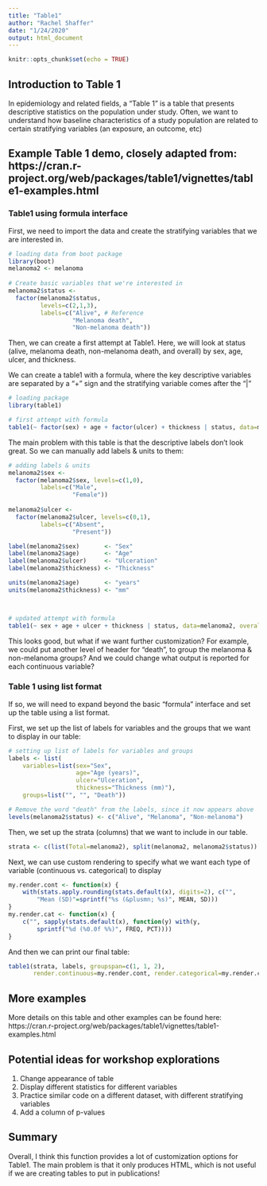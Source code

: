 ```yaml
---
title: "Table1"
author: "Rachel Shaffer"
date: "1/24/2020"
output: html_document
---
```


```r
knitr::opts_chunk$set(echo = TRUE)
```

## Introduction to Table 1

In epidemiology and related fields, a "Table 1" is a table that presents descriptive statistics on the population under study. Often, we want to understand how baseline characteristics of a study population are related to certain stratifying variables (an exposure, an outcome, etc)

## Example Table 1 demo, closely adapted from: https://cran.r-project.org/web/packages/table1/vignettes/table1-examples.html 

### Table1 using formula interface

First, we need to import the data and create the stratifying variables that we are interested in. 

```r

# loading data from boot package 
library(boot) 
melanoma2 <- melanoma
 
# Create basic variables that we're interested in
melanoma2$status <- 
  factor(melanoma2$status, 
         levels=c(2,1,3),
         labels=c("Alive", # Reference
                  "Melanoma death", 
                  "Non-melanoma death"))

```

Then, we can create a first attempt at Table1. Here, we will look at status (alive, melanoma death, non-melanoma death, and overall) by sex, age, ulcer, and thickness. 

We can create a table1 with a formula, where the key descriptive variables are separated by a "+" sign and the stratifying variable comes after the "|"

```r

# loading package 
library(table1)

# first attempt with formula 
table1(~ factor(sex) + age + factor(ulcer) + thickness | status, data=melanoma2)

```

The main problem with this table is that the descriptive labels don't look great. So we can manually add labels & units to them: 

```r

# adding labels & units 
melanoma2$sex <- 
  factor(melanoma2$sex, levels=c(1,0),
         labels=c("Male", 
                  "Female"))
 
melanoma2$ulcer <- 
  factor(melanoma2$ulcer, levels=c(0,1),
         labels=c("Absent", 
                  "Present"))

label(melanoma2$sex)       <- "Sex"
label(melanoma2$age)       <- "Age"
label(melanoma2$ulcer)     <- "Ulceration"
label(melanoma2$thickness) <- "Thickness"

units(melanoma2$age)       <- "years"
units(melanoma2$thickness) <- "mm"



# updated attempt with formula 
table1(~ sex + age + ulcer + thickness | status, data=melanoma2, overall="Total")


```

This looks good, but what if we want further customization? For example, we could put another level of header for "death", to group the melanoma & non-melanoma groups? And we could change what output is reported for each continuous variable? 

### Table 1 using list format 

If so, we will need to expand beyond the basic "formula" interface and set up the table using a list format. 

First, we set up the list of labels for variables and the groups that we want to display in our table:

```r

# setting up list of labels for variables and groups 
labels <- list(
    variables=list(sex="Sex",
                   age="Age (years)",
                   ulcer="Ulceration",
                   thickness="Thickness (mm)"),
    groups=list("", "", "Death"))

# Remove the word "death" from the labels, since it now appears above
levels(melanoma2$status) <- c("Alive", "Melanoma", "Non-melanoma")

```

Then, we set up the strata (columns) that we want to include in our table. 

```r

strata <- c(list(Total=melanoma2), split(melanoma2, melanoma2$status))

```

Next, we can use custom rendering to specify what we want each type of variable (continuous vs. categorical) to display

```r

my.render.cont <- function(x) {
    with(stats.apply.rounding(stats.default(x), digits=2), c("",
        "Mean (SD)"=sprintf("%s (&plusmn; %s)", MEAN, SD)))
}
my.render.cat <- function(x) {
    c("", sapply(stats.default(x), function(y) with(y,
        sprintf("%d (%0.0f %%)", FREQ, PCT))))
}

```

And then we can print our final table: 

```r

table1(strata, labels, groupspan=c(1, 1, 2),
       render.continuous=my.render.cont, render.categorical=my.render.cat)

```

## More examples

More details on this table and other examples can be found here: https://cran.r-project.org/web/packages/table1/vignettes/table1-examples.html 

## Potential ideas for workshop explorations

1) Change appearance of table 
2) Display different statistics for different variables 
3) Practice similar code on a different dataset, with different stratifying variables 
4) Add a column of p-values 

## Summary

Overall, I think this function provides a lot of customization options for Table1. The main problem is that it only produces HTML, which is not useful if we are creating tables to put in publications! 
